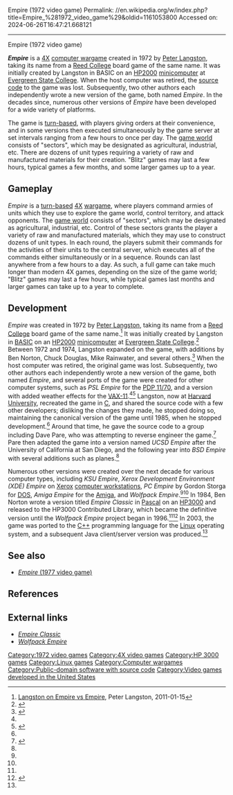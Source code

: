 Empire (1972 video game)
Permalink: //en.wikipedia.org/w/index.php?title=Empire_%281972_video_game%29&oldid=1161053800
Accessed on: 2024-06-26T16:47:21.668121



------
Empire (1972 video game)
{{short description|1972 video game}}
{{For|other games with the name|Empire (disambiguation)#Gaming}}
{{Infobox video game
|title = Empire
|image =
|publisher = 
|designer = [[Peter Langston]]<br>Ben Norton
|engine =
|released = 1972, 1984, 2003
|genre = [[4X]], [[Computer wargame|wargame]]
|modes = 
|platforms = [[PDP-11/45]] (1972), [[HP2000]] (1972), [[HP3000]] (1984), [[MS-DOS]], [[Amiga]], [[Macintosh]], [[Windows]], [[Linux]] (2003)
}}

'''''Empire''''' is a [[4X]] [[computer wargame]] created in 1972 by [[Peter Langston]], taking its name from a [[Reed College]] board game of the same name. It was initially created by Langston in BASIC on an [[HP2000]] [[minicomputer]] at [[Evergreen State College]]. When the host computer was retired, the [[source code]] to the game was lost. Subsequently, two other authors each independently wrote a new version of the game, both named ''Empire''. In the decades since, numerous other versions of ''Empire'' have been developed for a wide variety of platforms.

The game is [[turn-based]], with players giving orders at their convenience, and in some versions then executed simultaneously by the game server at set intervals ranging from a few hours to once per day. The [[Virtual world|game world]] consists of "sectors", which may be designated as agricultural, industrial, etc. There are dozens of unit types requiring a variety of raw and manufactured materials for their creation. "Blitz" games may last a few hours, typical games a few months, and some larger games up to a year.

==Gameplay==
''Empire'' is a [[turn-based]] [[4X]] [[Wargame (video games)|wargame]], where players command armies of units which they use to explore the game world, control territory, and attack opponents. The [[Virtual world|game world]] consists of "sectors", which may be designated as agricultural, industrial, etc. Control of these sectors grants the player a variety of raw and manufactured materials, which they may use to construct dozens of unit types. In each round, the players submit their commands for the activities of their units to the central server, which executes all of the commands either simultaneously or in a sequence. Rounds can last anywhere from a few hours to a day. As such, a full game can take much longer than modern 4X games, depending on the size of the game world; "Blitz" games may last a few hours, while typical games last months and larger games can take up to a year to complete.

==Development==
''Empire'' was created in 1972 by [[Peter Langston]], taking its name from a [[Reed College]] board game of the same name.<ref name="empire_reed">[http://empire-game.org/empire/history/history-resources/langston-empire/ Langston on Empire vs Empire], Peter Langston, 2011-01-15</ref> It was initially created by Langston in [[BASIC]] on an [[HP2000]] [[minicomputer]] at [[Evergreen State College]].<ref name="empire_origin">{{cite web|url=http://wolfpackempire.com/peter.langston-on-birthdate.txt|format=TXT|title=Subject: The birthdate of Empire|website=Wolfpackempire.com|accessdate=24 May 2018}}</ref> Between 1972 and 1974, Langston expanded on the game, with additions by Ben Norton, Chuck Douglas, Mike Rainwater, and several others.<ref name="WPE">{{cite web |url=http://www.wolfpackempire.com/history.html |title=Wolfpack Empire - History |publisher=Wolfpack Empire |accessdate=2017-01-20}}</ref> When the host computer was retired, the original game was lost. Subsequently, two other authors each independently wrote a new version of the game, both named ''Empire'', and several ports of the game were created for other computer systems, such as ''PSL Empire'' for the [[PDP 11|PDP 11/70]], and a version with added weather effects for the [[VAX-11]].<ref name="WPE"/><ref name="GS">{{cite web |url = http://www.graysage.com/cg/Compilers/index.html |title = Compilers and Programming Languages |first = Chris |last = Gray |date = 2005-04-24 |website=GraySage.com}}</ref> Langston, now at [[Harvard University]], recreated the game in [[C (programming language)|C]], and shared the source code with a few other developers; disliking the changes they made, he stopped doing so, maintaining the canonical version of the game until 1985, when he stopped development.<ref name="WPE"/> Around that time, he gave the source code to a group including Dave Pare, who was attempting to reverse engineer the game.<ref>{{cite web|url=http://www.wolfpackempire.com/peter.langston-on-source.txt|format=TXT|title=Subject: Re: The birthdate of Empire|website=Wolfpackempire.com|accessdate=24 May 2018}}</ref> Pare then adapted the game into a version named ''UCSD Empire'' after the University of California at San Diego, and the following year into ''BSD Empire'' with several additions such as planes.<ref name="WPE"/>

Numerous other versions were created over the next decade for various computer types, including ''KSU Empire'', ''Xerox Development Environment (XDE) Empire'' on [[Xerox]] [[computer workstation]]s, ''PC Empire'' by Gordon Storga for [[DOS]], ''Amiga Empire'' for the [[Amiga]], and ''Wolfpack Empire''.<ref name="WPE"/><ref name="GS"/> In 1984, Ben Norton wrote a version titled ''Empire Classic'' in [[Pascal (programming language)|Pascal]] on an [[HP3000]] and released to the HP3000 Contributed Library, which became the definitive version until the ''Wolfpack Empire'' project began in 1996.<ref name="WPE"/><ref name="Floogle">{{cite web|url=http://empire.floogle.net/|title=Index of /|website=Empire.floogle.net|accessdate=24 May 2018}}</ref> In 2003, the game was ported to the [[C++]] programming language for the [[Linux]] operating system, and a subsequent Java client/server version was produced.<ref name="Floogle"/>

==See also==
* [[Empire (1977 video game)|''Empire'' (1977 video game)]]

==References==
{{Reflist}}

==External links==
* ''[http://empire.openmpe.com/empire/ Empire Classic]'' {{Webarchive|url=https://web.archive.org/web/20180506035815/http://empire.openmpe.com/empire/ |date=2018-05-06 }}
* ''[http://www.wolfpackempire.com/ Wolfpack Empire]''

[[Category:1972 video games]]
[[Category:4X video games]]
[[Category:HP 3000 games]]
[[Category:Linux games]]
[[Category:Computer wargames]]
[[Category:Public-domain software with source code]]
[[Category:Video games developed in the United States]]